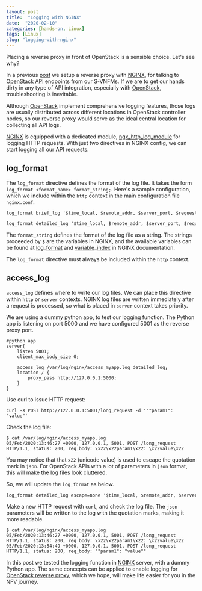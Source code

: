 ```yaml
---
layout: post
title:  "Logging with NGINX"
date:  "2020-02-10"
categories: [hands-on, Linux]
tags: [Linux]
slug: "logging-with-nginx"
---
```


<div class="header-highlight">
Placing a reverse proxy in front of OpenStack is a sensible choice. Let's see why?
</div>

In a previous [post](/blog/setting-up-an-nginx-reverse-proxy-for-openstack/) we setup a reverse proxy with [NGINX], for talking to [OpenStack API] endpoints from our S-VNFMs. If we are to get our hands dirty in any type of API integration, especially with [OpenStack], troubleshooting is inevitable. 

Although [OpenStack] implement comprehensive logging features, those logs are usually distributed across different locations in OpenStack controller nodes, so our reverse proxy would serve as the ideal central location for collecting all API logs.

[NGINX] is equipped with a dedicated module, [ngx_http_log_module] for logging HTTP requests. With just two directives in NGINX config, we can start logging all our API requests.

## log_format
The `log_format` directive defines the format of the log file. It takes the form `log_format <format_name> format_string;`. Here's a sample configuration, which we include within the `http` context in the main configuration file `nginx.conf`.

```shell
log_format brief_log '$time_local, $remote_addr, $server_port, $request, status: $status;'

log_format detailed_log '$time_local, $remote_addr, $server_port, $request, status: $status, req_body: $request_body';
```

The `format_string` defines the format of the log file as a string. The strings proceeded by `$` are the variables in NGINX, and the available variables can be found at [log_format] and [variable_index] in NGINX documentation.

The `log_format` directive must always be included within the `http` context. 

## access_log

`access_log` defines where to write our log files. We can place this directive within `http` or `server` contexts. NGINX log files are written immediately after a request is processed, so what is placed in `server` context takes priority.

We are using a dummy python app, to test our logging function. The Python app is listening on port 5000 and we have configured 5001 as the reverse proxy port.

```shell
#python app
server{
    listen 5001;
    client_max_body_size 0;
    
    access_log /var/log/nginx/access_myapp.log detailed_log;
    location / {
        proxy_pass http://127.0.0.1:5000;
    }
}
```

Use curl to issue HTTP request:

```shell
curl -X POST http://127.0.0.1:5001/long_request -d '""param1": "value"'
```

Check the log file:

```shell
$ cat /var/log/nginx/access_myapp.log
05/Feb/2020:13:46:27 +0000, 127.0.0.1, 5001, POST /long_request HTTP/1.1, status: 200, req_body: \x22\x22param1\x22: \x22value\x22
```

You may notice that that `x22` (unicode value) is used to escape the quotation mark in `json`. For OpenStack APIs with a lot of parameters in `json` format, this will make the log files look cluttered.

So, we will update the `log_format` as below.

```shell
log_format detailed_log escape=none '$time_local, $remote_addr, $server_port, $request, status: $status, req_body: $request_body';
```

Make a new HTTP request with `curl`, and check the log file. The `json` parameters will be written to the log with the quotation marks, making it more readable.

```shell
$ cat /var/log/nginx/access_myapp.log
05/Feb/2020:13:46:27 +0000, 127.0.0.1, 5001, POST /long_request HTTP/1.1, status: 200, req_body: \x22\x22param1\x22: \x22value\x22
05/Feb/2020:13:54:49 +0000, 127.0.0.1, 5001, POST /long_request HTTP/1.1, status: 200, req_body: ""param1": "value""
```

In this post we tested the logging function in [NGINX] server, with a dummy Python app. The same concepts can be applied to enable logging for [OpenStack reverse proxy]((/blog/setting-up-an-nginx-reverse-proxy-for-openstack/)), which we hope, will make life easier for you in the NFV journey.

[ngx_http_log_module]:  http://nginx.org/en/docs/http/ngx_http_log_module.html
[log_format]: http://nginx.org/en/docs/http/ngx_http_log_module.html#log_format
[variable_index]: http://nginx.org/en/docs/varindex.html
[OpenStack API]: https://docs.openstack.org/api-quick-start/
[NGINX]: https://www.nginx.com/
[OpenStack]: https://openstack.org/
